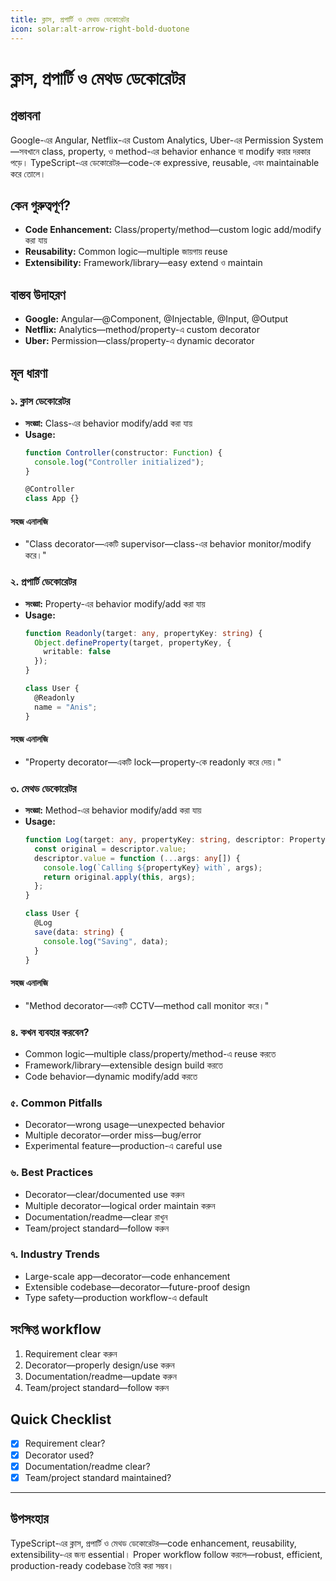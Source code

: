 ```yaml
---
title: ক্লাস, প্রপার্টি ও মেথড ডেকোরেটর
icon: solar:alt-arrow-right-bold-duotone
---
```


# ক্লাস, প্রপার্টি ও মেথড ডেকোরেটর

## প্রস্তাবনা

Google-এর Angular, Netflix-এর Custom Analytics, Uber-এর Permission System—সবখানে class, property, ও method-এর behavior enhance বা modify করার দরকার পড়ে। TypeScript-এর ডেকোরেটর—code-কে expressive, reusable, এবং maintainable করে তোলে।

## কেন গুরুত্বপূর্ণ?

- **Code Enhancement:** Class/property/method—custom logic add/modify করা যায়
- **Reusability:** Common logic—multiple জায়গায় reuse
- **Extensibility:** Framework/library—easy extend ও maintain

## বাস্তব উদাহরণ

- **Google:** Angular—@Component, @Injectable, @Input, @Output
- **Netflix:** Analytics—method/property-এ custom decorator
- **Uber:** Permission—class/property-এ dynamic decorator

## মূল ধারণা

### ১. ক্লাস ডেকোরেটর

- **সংজ্ঞা:** Class-এর behavior modify/add করা যায়
- **Usage:**
  ```typescript
  function Controller(constructor: Function) {
    console.log("Controller initialized");
  }

  @Controller
  class App {}
  ```

#### সহজ এনালজি

- "Class decorator—একটি supervisor—class-এর behavior monitor/modify করে।"

### ২. প্রপার্টি ডেকোরেটর

- **সংজ্ঞা:** Property-এর behavior modify/add করা যায়
- **Usage:**
  ```typescript
  function Readonly(target: any, propertyKey: string) {
    Object.defineProperty(target, propertyKey, {
      writable: false
    });
  }

  class User {
    @Readonly
    name = "Anis";
  }
  ```

#### সহজ এনালজি

- "Property decorator—একটি lock—property-কে readonly করে দেয়।"

### ৩. মেথড ডেকোরেটর

- **সংজ্ঞা:** Method-এর behavior modify/add করা যায়
- **Usage:**
  ```typescript
  function Log(target: any, propertyKey: string, descriptor: PropertyDescriptor) {
    const original = descriptor.value;
    descriptor.value = function (...args: any[]) {
      console.log(`Calling ${propertyKey} with`, args);
      return original.apply(this, args);
    };
  }

  class User {
    @Log
    save(data: string) {
      console.log("Saving", data);
    }
  }
  ```

#### সহজ এনালজি

- "Method decorator—একটি CCTV—method call monitor করে।"

### ৪. কখন ব্যবহার করবেন?

- Common logic—multiple class/property/method-এ reuse করতে
- Framework/library—extensible design build করতে
- Code behavior—dynamic modify/add করতে

### ৫. Common Pitfalls

- Decorator—wrong usage—unexpected behavior
- Multiple decorator—order miss—bug/error
- Experimental feature—production-এ careful use

### ৬. Best Practices

- Decorator—clear/documented use করুন
- Multiple decorator—logical order maintain করুন
- Documentation/readme—clear রাখুন
- Team/project standard—follow করুন

### ৭. Industry Trends

- Large-scale app—decorator—code enhancement
- Extensible codebase—decorator—future-proof design
- Type safety—production workflow-এ default

## সংক্ষিপ্ত workflow

1. Requirement clear করুন
2. Decorator—properly design/use করুন
3. Documentation/readme—update করুন
4. Team/project standard—follow করুন

## Quick Checklist

- [x] Requirement clear?
- [x] Decorator used?
- [x] Documentation/readme clear?
- [x] Team/project standard maintained?

---

## উপসংহার

TypeScript-এর ক্লাস, প্রপার্টি ও মেথড ডেকোরেটর—code enhancement, reusability, extensibility-এর জন্য essential। Proper workflow follow করলে—robust, efficient, production-ready codebase তৈরি করা সম্ভব।


